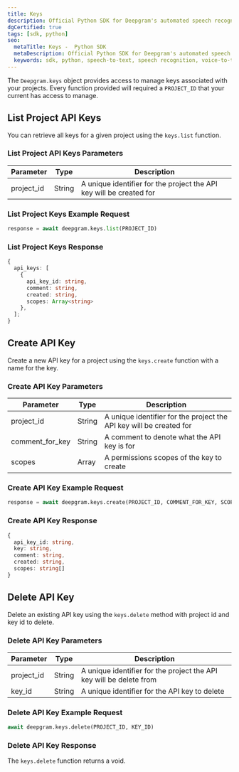 ---
title: Keys
description: Official Python SDK for Deepgram's automated speech recognition APIs.
dgCertified: true
tags: [sdk, python]
seo:
  metaTitle: Keys -  Python SDK
  metaDescription: Official Python SDK for Deepgram's automated speech recognition APIs.
  keywords: sdk, python, speech-to-text, speech recognition, voice-to-text
---

The `Deepgram.keys` object provides access to manage keys associated with your
projects. Every function provided will required a `PROJECT_ID` that your current
has access to manage.

## List Project API Keys

You can retrieve all keys for a given project using the `keys.list` function.

### List Project API Keys Parameters

| Parameter  | Type   | Description                                                         |
| ---------- | ------ | ------------------------------------------------------------------- |
| project_id | String | A unique identifier for the project the API key will be created for |

### List Project Keys Example Request

```python
response = await deepgram.keys.list(PROJECT_ID)
```

### List Project Keys Response

```ts
{
  api_keys: [
    {
      api_key_id: string,
      comment: string,
      created: string,
      scopes: Array<string>
    },
  ];
}
```

## Create API Key

Create a new API key for a project using the `keys.create` function
with a name for the key.

### Create API Key Parameters

| Parameter       | Type   | Description                                                         |
| --------------- | ------ | ------------------------------------------------------------------- |
| project_id      | String | A unique identifier for the project the API key will be created for |
| comment_for_key | String | A comment to denote what the API key is for                         |
| scopes          | Array  | A permissions scopes of the key to create                         |

### Create API Key Example Request

```python
response = await deepgram.keys.create(PROJECT_ID, COMMENT_FOR_KEY, SCOPES)
```

### Create API Key Response

```typescript
{
  api_key_id: string,
  key: string,
  comment: string,
  created: string,
  scopes: string[]
}
```

## Delete API Key

Delete an existing API key using the `keys.delete` method with project id and
key id to delete.

### Delete API Key Parameters

| Parameter  | Type   | Description                                                         |
| ---------- | ------ | ------------------------------------------------------------------- |
| project_id | String | A unique identifier for the project the API key will be delete from |
| key_id     | String | A unique identifier for the API key to delete                       |

### Delete API Key Example Request

```python
await deepgram.keys.delete(PROJECT_ID, KEY_ID)
```

### Delete API Key Response

The `keys.delete` function returns a void.
